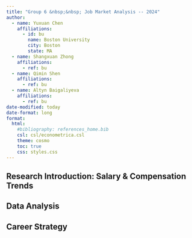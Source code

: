 ```yaml
---
title: "Group 6 &nbsp;&nbsp; Job Market Analysis -- 2024"
author:
  - name: Yuxuan Chen
    affiliations:
      - id: bu
        name: Boston University
        city: Boston
        state: MA
  - name: Shangxuan Zhong
    affiliations:
      - ref: bu
  - name: Qimin Shen
    affiliations:
      - ref: bu
  - name: Altyn Baigaliyeva
    affiliations:
      - ref: bu
date-modified: today
date-format: long
format:
  html:
    #bibliography: references_home.bib
    csl: csl/econometrica.csl
    theme: cosmo
    toc: true
    css: styles.css
--- 
```


## Research Introduction: Salary & Compensation Trends 


## Data Analysis


## Career Strategy

